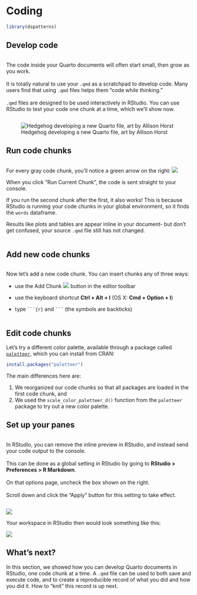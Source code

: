 # Coding

```r
library(dspatterns)
```


## Develop code

::: {layout="[50,50]"}

::: column
The code inside your Quarto documents will often start small, then grow as you work. 
\
\
It is totally natural to use your `.qmd` as a scratchpad to develop code. Many users find that using `.qmd` files helps them "code while thinking."
\
\
`.qmd` files are designed to be used interactively in RStudio. You can use RStudio to test your code one chunk at a time, which we'll show now.
:::

![Hedgehog developing a new Quarto file, art by Allison Horst](img/pattern.png)
:::




## Run code chunks

::: {layout="[50,50]"}

::: column
For every gray code chunk, you'll notice a green arrow on the right: ![](img/run-button.png)


When you click "Run Current Chunk", the code is sent straight to your console. 

If you run the second chunk after the first, it also works! This is because RStudio is running your code chunks in your global environment, so it finds the `words` dataframe.

Results like plots and tables are appear inline in your document- but don't get confused, your source `.qmd` file still has not changed.
:::


:::


## Add new code chunks

::: {layout="[50,50]"}

::: column
Now let's add a new code chunk. You can insert chunks any of three ways:

+ use the Add Chunk ![](img/chunk-button.png) button in the editor toolbar

+ use the keyboard shortcut **Ctrl + Alt + I** (OS X: **Cmd + Option + I**)

+ type ` ```{r} ` and ` ``` ` (the symbols are backticks)
:::


:::


## Edit code chunks

Let's try a different color palette, available through a package called [`paletteer`](https://emilhvitfeldt.github.io/paletteer/), which you can install from CRAN:

```r
install.packages("paletteer")
```


The main differences here are:

1. We reorganized our code chunks so that all packages are loaded in the first code chunk, and
1. We used the `scale_color_paletteer_d()` function from the `paletteer` package to try out a new color palette.


## Set up your panes

::: {layout="[50,50]"}

::: column
In RStudio, you can remove the inline preview in RStudio, and instead send your code output to the console. 
\
\
This can be done as a global setting in RStudio by going to **RStudio > Preferences > R Markdown**.
\
\
On that options page, uncheck the box shown on the right. 
\
\
Scroll down and click the "Apply" button for this setting to take effect.
:::

![](img/ide-inline.png)
:::



Your workspace in RStudio then would look something like this:

![](img/ide-console.png)

## What's next?

In this section, we showed how you can develop Quarto documents in RStudio, one code chunk at a time. A `.qmd` file can be used to both save and execute code, and to create a reproducible record of what you did and how you did it. How to "knit" this record is up next.

